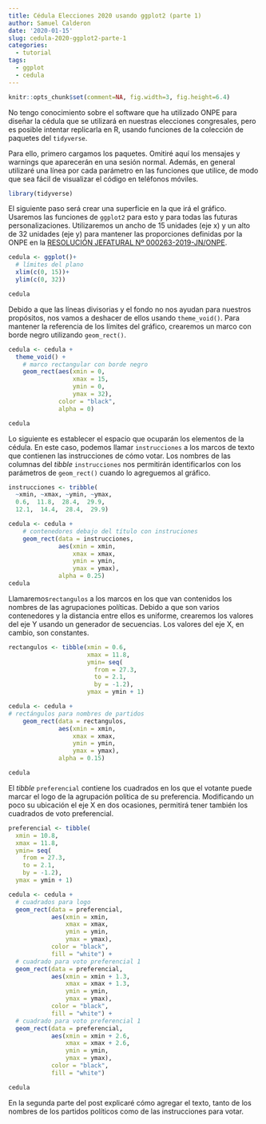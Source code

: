 ```yaml
---
title: Cédula Elecciones 2020 usando ggplot2 (parte 1)
author: Samuel Calderon
date: '2020-01-15'
slug: cedula-2020-ggplot2-parte-1
categories:
  - tutorial
tags:
  - ggplot
  - cedula
---
```


```r
knitr::opts_chunk$set(comment=NA, fig.width=3, fig.height=6.4)
```


No tengo conocimiento sobre el software que ha utilizado ONPE para diseñar la cédula que se utilizará en nuestras elecciones congresales, pero es posible intentar replicarla en R, usando funciones de la colección de paquetes del `tidyverse`. 

Para ello, primero cargamos los paquetes.  Omitiré aquí los mensajes y warnings que aparecerán en una sesión normal. Además, en general utilizaré una línea por cada parámetro en las funciones que utilice, de modo que sea fácil de visualizar el código en teléfonos móviles. 

```r
library(tidyverse)
```


El siguiente paso será crear una superficie en la que irá el gráfico. Usaremos las funciones de `ggplot2` para esto y para todas las futuras personalizaciones. Utilizaremos un ancho de 15 unidades (eje x) y un alto de 32 unidades (eje y) para mantener las proporciones definidas por la ONPE en la [RESOLUCIÓN JEFATURAL Nº 000263-2019-JN/ONPE](https://busquedas.elperuano.pe/normaslegales/aprueban-modelos-definitivos-de-cedulas-de-sufragio-para-vot-resolucion-jefatural-n-000263-2019-jnonpe-1835783-1/).

```r
cedula <- ggplot()+
  # límites del plano
  xlim(c(0, 15))+
  ylim(c(0, 32))

cedula
```

Debido a que las líneas divisorias y el fondo no nos ayudan para nuestros propósitos, nos vamos a deshacer de ellos usando `theme_void()`. Para mantener la referencia de los límites del gráfico, crearemos un marco con borde negro utilizando `geom_rect()`.

```r
cedula <- cedula +
  theme_void() +
    # marco rectangular con borde negro
    geom_rect(aes(xmin = 0, 
                  xmax = 15, 
                  ymin = 0, 
                  ymax = 32), 
              color = "black", 
              alpha = 0)

cedula
```

Lo siguiente es establecer el espacio que ocuparán los elementos de la cédula. En este caso, podemos llamar `instrucciones` a los marcos de texto que contienen las instrucciones de cómo votar. Los nombres de las columnas del *tibble* `instrucciones` nos permitirán identificarlos con los parámetros de `geom_rect()` cuando lo agreguemos al gráfico.

```r
instrucciones <- tribble(
  ~xmin, ~xmax, ~ymin, ~ymax,
  0.6,  11.8,  28.4,  29.9,
  12.1,  14.4,  28.4,  29.9)

cedula <- cedula +
    # contenedores debajo del título con instruciones
    geom_rect(data = instrucciones, 
              aes(xmin = xmin, 
                  xmax = xmax,
                  ymin = ymin, 
                  ymax = ymax), 
              alpha = 0.25)
cedula

```

Llamaremos`rectangulos` a los marcos en los que van contenidos los nombres de las agrupaciones políticas. Debido a que son varios contenedores y la distancia entre ellos es uniforme, crearemos los valores del eje Y usando un generador de secuencias. Los valores del eje X, en cambio, son constantes.

```r
rectangulos <- tibble(xmin = 0.6, 
                      xmax = 11.8, 
                      ymin= seq(
                        from = 27.3, 
                        to = 2.1, 
                        by = -1.2), 
                      ymax = ymin + 1)

cedula <- cedula +
# rectángulos para nombres de partidos
    geom_rect(data = rectangulos, 
              aes(xmin = xmin, 
                  xmax = xmax,
                  ymin = ymin, 
                  ymax = ymax), 
              alpha = 0.15)

cedula
```


El *tibble* `preferencial` contiene los cuadrados en los que el votante puede marcar el logo de la agrupación política de su preferencia. Modificando un poco su ubicación el eje X en dos ocasiones, permitirá tener también los cuadrados de voto preferencial.

```r
preferencial <- tibble(
  xmin = 10.8, 
  xmax = 11.8, 
  ymin= seq(
    from = 27.3, 
    to = 2.1, 
    by = -1.2), 
  ymax = ymin + 1)

cedula <- cedula +
  # cuadrados para logo 
  geom_rect(data = preferencial, 
            aes(xmin = xmin, 
                xmax = xmax,
                ymin = ymin, 
                ymax = ymax), 
            color = "black", 
            fill = "white") +
  # cuadrado para voto preferencial 1
  geom_rect(data = preferencial, 
            aes(xmin = xmin + 1.3, 
                xmax = xmax + 1.3,
                ymin = ymin, 
                ymax = ymax), 
            color = "black", 
            fill = "white") +
  # cuadrado para voto preferencial 1
  geom_rect(data = preferencial, 
            aes(xmin = xmin + 2.6, 
                xmax = xmax + 2.6,
                ymin = ymin, 
                ymax = ymax), 
            color = "black", 
            fill = "white")

cedula
```

En la segunda parte del post explicaré cómo agregar el texto, tanto de los nombres de los partidos políticos como de las instrucciones para votar. 
